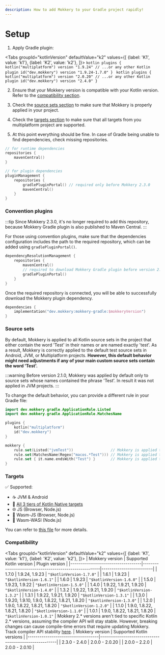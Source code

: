 ```yaml
---
description: How to add Mokkery to your Gradle project rapidly!
---
```



# Setup

1. Apply Gradle plugin:

<Tabs
  groupId="kotlinVersion"
  defaultValue="k2"
  values={[
    {label: 'K1', value: 'k1'},
    {label: 'K2', value: 'k2'},
  ]}>
  <TabItem value="k1">
      ```kotlin
      plugins {
          kotlin("multiplatform") version "1.9.24" // ...or any other Kotlin plugin
          id("dev.mokkery") version "1.9.24-1.7.0"
      }
      ```
 </TabItem>
  <TabItem value="k2">
      ```kotlin
      plugins {
          kotlin("multiplatform") version "2.0.20" // ...or any other Kotlin plugin
          id("dev.mokkery") version "2.4.0"
      }
      ```
  </TabItem>
</Tabs>


2. Ensure that your Mokkery version is compatible with your Kotlin version. Refer to the [compatibility section](#compatibility).

3. Check the [source sets section](#source-sets) to make sure that Mokkery is properly applied in your project.

4. Check the [targets section](#targets) to make sure that all targets from you multiplatform project are supported.

5. At this point everything should be fine. In case of Gradle being unable to find dependencies, check missing repositories.

```kotlin
// for runtime dependencies
repositories {
    mavenCentral()
}
```
```kotlin
// for plugin dependencies
pluginManagement {
    repositories {
        gradlePluginPortal() // required only before Mokkery 2.3.0
        mavenCentral()
    }
}
```


### Convention plugins

:::tip
Since Mokkery 2.3.0, it's no longer required to add this repository, because Mokkery Gradle plugin is also published to Maven Central.
:::

For those using convention plugins, make sure that the dependencies configuration includes the path to the required repository, which can be added using `gradlePluginPortal()`.

```kotlin
dependencyResolutionManagement {
    repositories {
        mavenCentral()
        // required to download Mokkery Gradle plugin before version 2.3.0
        gradlePluginPortal()
    }
}
```

Once the required repository is connected, you will be able to successfully download the Mokkery plugin dependency.

```kotlin
dependencies {
    implementation("dev.mokkery:mokkery-gradle:$mokkeryVersion")
}
```

### Source sets

By default, Mokkery is applied to all Kotlin source sets in the project that either contain the word 'Test' in their names or are named exactly 'test'.
As a result, Mokkery is correctly applied to the default test source sets in Android, JVM, or Multiplatform projects.
**However, this default behavior might need adjustments if any of your main custom source sets contain the word 'Test'.**

:::warning
Before version 2.1.0, Mokkery was applied by default only to source sets whose names contained the phrase 'Test'.
In result it was not applied in JVM projects.
:::

To change the default behavior, you can provide a different rule in your Gradle file:

```kotlin
import dev.mokkery.gradle.ApplicationRule.Listed
import dev.mokkery.gradle.ApplicationRule.MatchesName

plugins {
    kotlin("multiplatform")
    id("dev.mokkery")
}

mokkery {
    rule.set(Listed("jvmTest"))                 // Mokkery is applied to jvmTest source set
    rule.set(MatchesName(Regex("macos.*Test"))) // Mokkery is applied to source sets matching "macos.*Test"
    rule.set { it.name.endsWith("Test") }       // Mokkery is applied to source sets ending with "Test"
}
```

### Targets

✅ Supported:
- ☕ JVM & Android
- 🔧 [All 3 tiers of Kotlin Native targets](https://kotlinlang.org/docs/native-target-support.html)
- 🌐 JS (Browser, Node.js)
- 🧪 Wasm-JS (Browser, Node.js)
- 🧪 Wasm-WASI (Node.js)

You can refer to [this file](https://github.com/lupuuss/Mokkery/blob/master/build-mokkery/src/main/kotlin/mokkery-multiplatform.gradle.kts) for more details.

### Compatibility

<Tabs
  groupId="kotlinVersion"
  defaultValue="k2"
  values={[
    {label: 'K1', value: 'k1'},
    {label: 'K2', value: 'k2'},
  ]}>
  <TabItem value="k1">
      | Mokkery version                  	 | Supported Kotlin version                               | Plugin version           |
      |------------------------------------|--------------------------------------------------------|--------------------------|
      | 1.7.0 	                            | 1.9.24, 1.9.23	                                        | `"$kotlinVersion-1.7.0"` |
      | 1.6.1 	                            | 1.9.23                                                 | `"$kotlinVersion-1.6.1"` |
      | 1.6.0 	                            | 1.9.23                                                 | `"$kotlinVersion-1.6.0"` |
      | 1.5.0 	                            | 1.9.23, 1.9.22	                                        | `"$kotlinVersion-1.5.0"` |
      | 1.4.0 	                            | 1.9.22, 1.9.21, 1.9.20 	                               | `"$kotlinVersion-1.4.0"` |
      | 1.3.2 	                            | 1.9.22, 1.9.21, 1.9.20  	                              | `"$kotlinVersion-1.3.2"` |
      | 1.3.1 	                            | 1.9.22, 1.9.21, 1.9.20                                 | `"$kotlinVersion-1.3.1"` |
      | 1.3.0 	                            | 1.9.20, 1.9.10, 1.9.0, 1.8.22, 1.8.21, 1.8.20        	 | `"$kotlinVersion-1.3.0"` |
      | 1.2.0 	                            | 1.9.0, 1.8.22, 1.8.21, 1.8.20 	                        | `"$kotlinVersion-1.2.0"` |
      | 1.1.0 	                            | 1.9.0, 1.8.22, 1.8.21, 1.8.20 	                        | `"$kotlinVersion-1.1.0"` |
      | 1.0.1 	                            | 1.9.0, 1.8.22, 1.8.21, 1.8.20 	                        | `"$kotlinVersion-1.0.1"` |
  </TabItem>
  <TabItem value="k2">
      <Admonition type="warning">
          Mokkery 2.* versions aren't tied to specific Kotlin 2.* versions, assuming the compiler API will stay stable.
          However, breaking changes can cause compile-time errors that require updating Mokkery.
          Track compiler API stability [here](https://youtrack.jetbrains.com/issue/KT-49508/Stabilize-the-K2-Compiler-Plugin-API).
      </Admonition>
      | Mokkery version                  	 | Supported Kotlin versions                            |
      |------------------------------------|--------------------------------------------------------|
      | 2.3.0 - 2.4.0                      | 2.0.0 - 2.0.20                                       |
      | 2.0.0 – 2.2.0                        | 2.0.0 - 2.0.10                                       |
  </TabItem>
</Tabs>
